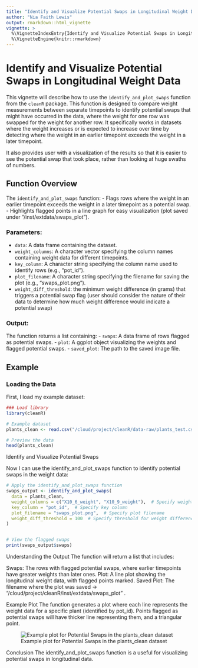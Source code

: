 ```yaml
---
title: "Identify and Visualize Potential Swaps in Longitudinal Weight Data"
author: "Nia Faith Lewis"
output: rmarkdown::html_vignette
vignette: >
  %\VignetteIndexEntry{Identify and Visualize Potential Swaps in Longitudinal Weight Data}
  %\VignetteEngine{knitr::rmarkdown}
---
```


# Identify and Visualize Potential Swaps in Longitudinal Weight Data

This vignette will describe how to use the `identify_and_plot_swaps` function from the `cleanR` package. This function is designed to compare weight measurements between separate timepoints to identify potential swaps that might have occurred in the data, where the weight for one row was swapped for the weight for another row. It specifically works in datasets where the weight increases or is expected to increase over time by detecting where the weight in an earlier timepoint exceeds the weight in a later timepoint. 

It also provides user with a visualization of the results so that it is easier to see the potential swap that took place, rather than looking at huge swaths of numbers. 



## Function Overview

The `identify_and_plot_swaps` function:
- Flags rows where the weight in an earlier timepoint exceeds the weight in a later timepoint as a potential swap.
- Highlights flagged points in a line graph for easy visualization (plot saved under "/inst/extdata/swaps_plot").

### Parameters:
- `data`: A data frame containing the dataset.
- `weight_columns`: A character vector specifying the column names containing weight data for different timepoints.
- `key_column`: A character string specifying the column name used to identify rows (e.g., "pot_id").
- `plot_filename`: A character string specifying the filename for saving the plot (e.g., "swaps_plot.png").
- `weight_diff_threshold`: the minimum weight difference (in grams) that triggers a potential swap flag (user should consider the nature of their data to determine how much weight difference would indicate a potential swap)


### Output:
The function returns a list containing:
- `swaps`: A data frame of rows flagged as potential swaps.
- `plot`: A ggplot object visualizing the weights and flagged potential swaps.
- `saved_plot`: The path to the saved image file.

## Example

### Loading the Data

First, I load my example dataset:

```r
### Load library
library(cleanR)

# Example dataset
plants_clean <- read.csv("/cloud/project/cleanR/data-raw/plants_test.csv")

# Preview the data
head(plants_clean)
```

Identify and Visualize Potential Swaps

Now I can use the identify_and_plot_swaps function to identify potential swaps in the weight data:
```r
# Apply the identify_and_plot_swaps function
swaps_output <- identify_and_plot_swaps(
  data = plants_clean,
  weight_columns = c("X10_6_weight", "X10_9_weight"),  # Specify weight columns
  key_column = "pot_id",  # Specify key column
  plot_filename = "swaps_plot.png",  # Specify plot filename
  weight_diff_threshold = 100  # Specify threshold for weight difference to flag swaps
)


# View the flagged swaps
print(swaps_output$swaps)
```
Understanding the Output
The function will return a list that includes:

Swaps: The rows with flagged potential swaps, where earlier timepoints have greater weights than later ones.
Plot: A line plot showing the longitudinal weight data, with flagged points marked.
Saved Plot: The filename where the plot was saved -> "/cloud/project/cleanR/inst/extdata/swaps_plot" .

Example Plot
The function generates a plot where each line represents the weight data for a specific plant (identified by pot_id). Points flagged as potential swaps will have thicker line representing them, and a triangular point. 

![Example plot for Potential Swaps in the plants_clean dataset](/cloud/project/cleanR/inst/extdata/swaps_plot.png)

Conclusion
The identify_and_plot_swaps function is a useful for visualizing potential swaps in longitudinal data. 
